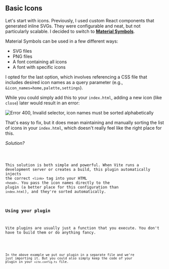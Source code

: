 
## Basic Icons

Let's start with icons. Previously, I used custom React components that generated inline SVGs. They
were configurable and neat, but not particularly scalable. I decided to switch to
[**Material Symbols**](https://fonts.google.com/icons).

Material Symbols can be used in a few different ways:

- SVG files
- PNG files
- A font containing all icons
- A font with specific icons

I opted for the last option, which involves referencing a CSS file that includes desired icon names
as a query parameter (e.g., `&icon_names=home,palette,settings`).

While you could simply add this to your `index.html`, adding a new icon (like `close`) later would
result in an error:

<img
  src="google-fonts-alphabetic.png"
  alt="Error 400, Invalid selector, icon names must be sorted alphabetically"
  className="max-w-md rounded mx-auto"
/>

That's easy to fix, but it does mean maintaining and manually sorting the list of icons in your
`index.html`, which doesn't really feel like the right place for this.

_Solution?_

<Code code={example} />

This solution is both simple and powerful. When Vite runs a development server or creates a build,
this plugin automatically injects the correct `<link>` tag into your HTML `<head>`. You pass the
icon names directly to the plugin (a better place for this configuration than `index.html`), and
they're sorted automatically.

### Using your plugin

Vite plugins are usually just a function that you execute. You don't have to build them or do
anything fancy.

<Code code={usageExample} />

In the above example we put our plugin in a separate file and we're just importing it. But you could
also simply keep the code of your plugin in your `vite.config.ts` file.
